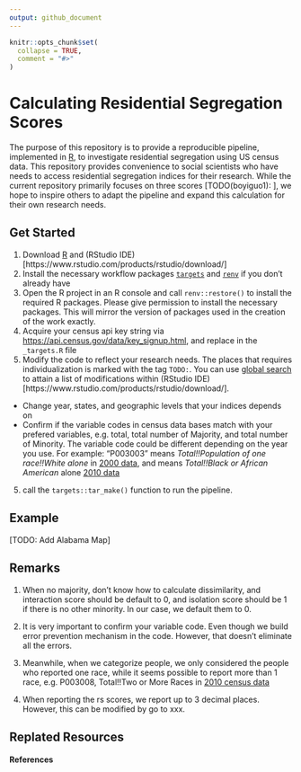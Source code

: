 ```yaml
---
output: github_document
---
```


<!-- README.md is generated from README.Rmd. Please edit that file -->

```r
knitr::opts_chunk$set(
  collapse = TRUE,
  comment = "#>"
)
```

# Calculating Residential Segregation Scores

The purpose of this repository is to provide a reproducible pipeline, implemented in [R](https://www.r-project.org/), to investigate residential segregation using US census data. This repository provides convenience to social scientists who have needs to access residential segregation indices for their research. While the current repository primarily focuses on three scores [TODO(boyiguo1): ], we hope to inspire others to adapt the pipeline and expand this calculation for their own research needs.

## Get Started

1. Download [R](https://www.r-project.org/) and (RStudio IDE)[https://www.rstudio.com/products/rstudio/download/]
1. Install the necessary workflow packages [`targets`](https://cran.r-project.org/web/packages/targets/index.html) and [`renv`](https://rstudio.github.io/renv/articles/renv.html) if you don't already have
2. Open the R project in an R console and call `renv::restore()` to install the required R packages. Please give permission to install the necessary packages. This will mirror the version of packages used in the creation of the work exactly.
3. Acquire your census api key string via [https://api.census.gov/data/key_signup.html](https://api.census.gov/data/key_signup.html), and replace in the `_targets.R` file
4. Modify the code to reflect your research needs. The places that requires individualization is marked with the tag `TODO:`. You can use [global search](https://support.rstudio.com/hc/en-us/articles/200710523-Navigating-Code) to attain a list of modifications within (RStudio IDE)[https://www.rstudio.com/products/rstudio/download/].
  * Change year, states, and geographic levels that your indices depends on
  * Confirm if the variable codes in census data bases match with your prefered variables, e.g. total,  total number of Majority, and total number of Minority. The variable code could be different depending on the year you use. For example: "P003003" means _Total!!Population of one race!!White alone_ in [2000 data](https://api.census.gov/data/2000/dec/sf1/variables.html), and means _Total!!Black or African American_ alone [2010 data](https://api.census.gov/data/2010/dec/sf1/variables.html)
5. call the `targets::tar_make()` function to run the pipeline.

## Example
[TODO: Add Alabama Map]

## Remarks

1. When no majority, don't know how to calculate dissimilarity, and interaction score should be default to 0, and isolation score should be 1 if there is no other minority. In our case, we default them to 0.

2. It is very important to confirm your variable code. Even though we build error prevention mechanism in the code. However, that doesn't eliminate all the errors.

3. Meanwhile, when we categorize people, we only considered the people who reported one race, while it seems possible to report more than 1 race, e.g. P003008, Total!!Two or More Races in [2010 census data](https://api.census.gov/data/2010/dec/sf1/variables.html) 

4. When reporting the rs scores, we report up to 3 decimal places. However, this can be modified by go to xxx.
<!-- badges: start -->
<!-- badges: end -->

## Replated Resources


#### References
